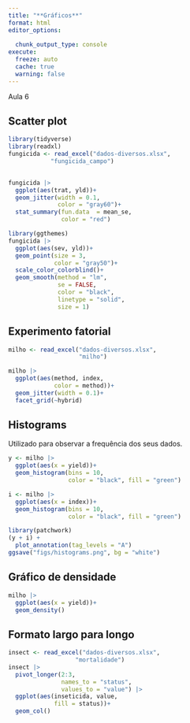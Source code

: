 ```yaml
---
title: "**Gráficos**"
format: html
editor_options: 
  
  chunk_output_type: console
execute: 
  freeze: auto
  cache: true
  warning: false
---
```


Aula 6

## Scatter plot

```r
library(tidyverse)
library(readxl)
fungicida <- read_excel("dados-diversos.xlsx",
            "fungicida_campo")
  

```

```r
fungicida |> 
  ggplot(aes(trat, yld))+
  geom_jitter(width = 0.1, 
              color = "gray60")+
  stat_summary(fun.data  = mean_se, 
               color = "red")
```

```r
library(ggthemes)
fungicida |> 
  ggplot(aes(sev, yld))+
  geom_point(size = 3, 
             color = "gray50")+
  scale_color_colorblind()+
  geom_smooth(method = "lm",
              se = FALSE,
              color = "black",
              linetype = "solid",
              size = 1)
```

## Experimento fatorial

```r
milho <- read_excel("dados-diversos.xlsx",
                    "milho")
```

```r
milho |> 
  ggplot(aes(method, index,
             color = method))+
  geom_jitter(width = 0.1)+
  facet_grid(~hybrid)
```

## Histograms

Utilizado para observar a frequência dos seus dados.

```r
y <- milho |> 
  ggplot(aes(x = yield))+
  geom_histogram(bins = 10,
                 color = "black", fill = "green")

i <- milho |> 
  ggplot(aes(x = index))+
  geom_histogram(bins = 10,
                 color = "black", fill = "green")

library(patchwork)
(y + i) +
  plot_annotation(tag_levels = "A")
ggsave("figs/histograms.png", bg = "white")

```

## Gráfico de densidade

```r
milho |> 
  ggplot(aes(x = yield))+
  geom_density()
```

## Formato largo para longo

```r

insect <- read_excel("dados-diversos.xlsx",
                   "mortalidade")
insect |> 
  pivot_longer(2:3, 
               names_to = "status",
               values_to = "value") |> 
  ggplot(aes(inseticida, value, 
             fill = status))+
  geom_col()
  


```
